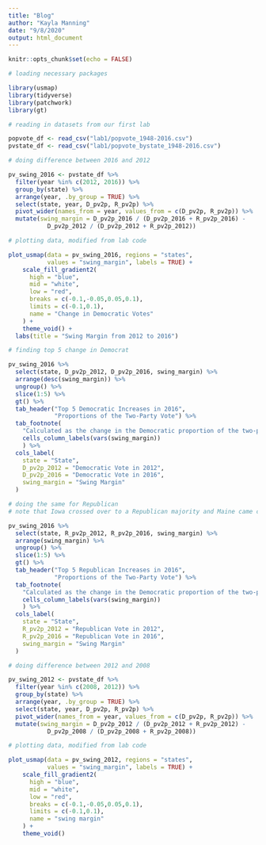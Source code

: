 ```yaml
---
title: "Blog"
author: "Kayla Manning"
date: "9/8/2020"
output: html_document
---
```


```r
knitr::opts_chunk$set(echo = FALSE)

# loading necessary packages

library(usmap)
library(tidyverse)
library(patchwork)
library(gt)

```


```r

# reading in datasets from our first lab

popvote_df <- read_csv("lab1/popvote_1948-2016.csv")
pvstate_df <- read_csv("lab1/popvote_bystate_1948-2016.csv")

```

```r

# doing difference between 2016 and 2012

pv_swing_2016 <- pvstate_df %>%
  filter(year %in% c(2012, 2016)) %>%
  group_by(state) %>%
  arrange(year, .by_group = TRUE) %>%
  select(state, year, D_pv2p, R_pv2p) %>% 
  pivot_wider(names_from = year, values_from = c(D_pv2p, R_pv2p)) %>% 
  mutate(swing_margin = D_pv2p_2016 / (D_pv2p_2016 + R_pv2p_2016) -
           D_pv2p_2012 / (D_pv2p_2012 + R_pv2p_2012))

# plotting data, modified from lab code

plot_usmap(data = pv_swing_2016, regions = "states", 
           values = "swing_margin", labels = TRUE) +
    scale_fill_gradient2(
      high = "blue", 
      mid = "white",
      low = "red", 
      breaks = c(-0.1,-0.05,0.05,0.1), 
      limits = c(-0.1,0.1),
      name = "Change in Democratic Votes"
    ) +
    theme_void() +
  labs(title = "Swing Margin from 2012 to 2016")

```

```r

# finding top 5 change in Democrat

pv_swing_2016 %>% 
  select(state, D_pv2p_2012, D_pv2p_2016, swing_margin) %>% 
  arrange(desc(swing_margin)) %>% 
  ungroup() %>% 
  slice(1:5) %>% 
  gt() %>% 
  tab_header("Top 5 Democratic Increases in 2016",
             "Proportions of the Two-Party Vote") %>% 
  tab_footnote(
    "Calculated as the change in the Democratic proportion of the two-party vote from 2012 to 2016",
    cells_column_labels(vars(swing_margin))
    ) %>% 
  cols_label(
    state = "State",
    D_pv2p_2012 = "Democratic Vote in 2012",
    D_pv2p_2016 = "Democratic Vote in 2016",
    swing_margin = "Swing Margin"
  ) 

```

```r

# doing the same for Republican
# note that Iowa crossed over to a Republican majority and Maine came close

pv_swing_2016 %>% 
  select(state, R_pv2p_2012, R_pv2p_2016, swing_margin) %>% 
  arrange(swing_margin) %>% 
  ungroup() %>% 
  slice(1:5) %>% 
  gt() %>% 
  tab_header("Top 5 Republican Increases in 2016",
             "Proportions of the Two-Party Vote") %>% 
  tab_footnote(
    "Calculated as the change in the Democratic proportion of the two-party vote from 2012 to 2016",
    cells_column_labels(vars(swing_margin))
    ) %>% 
  cols_label(
    state = "State",
    R_pv2p_2012 = "Republican Vote in 2012",
    R_pv2p_2016 = "Republican Vote in 2016",
    swing_margin = "Swing Margin"
  ) 

```

```r

# doing difference between 2012 and 2008

pv_swing_2012 <- pvstate_df %>%
  filter(year %in% c(2008, 2012)) %>%
  group_by(state) %>%
  arrange(year, .by_group = TRUE) %>%
  select(state, year, D_pv2p, R_pv2p) %>% 
  pivot_wider(names_from = year, values_from = c(D_pv2p, R_pv2p)) %>% 
  mutate(swing_margin = D_pv2p_2012 / (D_pv2p_2012 + R_pv2p_2012) -
           D_pv2p_2008 / (D_pv2p_2008 + R_pv2p_2008))

# plotting data, modified from lab code

plot_usmap(data = pv_swing_2012, regions = "states", 
           values = "swing_margin", labels = TRUE) +
    scale_fill_gradient2(
      high = "blue", 
      mid = "white",
      low = "red", 
      breaks = c(-0.1,-0.05,0.05,0.1), 
      limits = c(-0.1,0.1),
      name = "swing margin"
    ) +
    theme_void()

```


